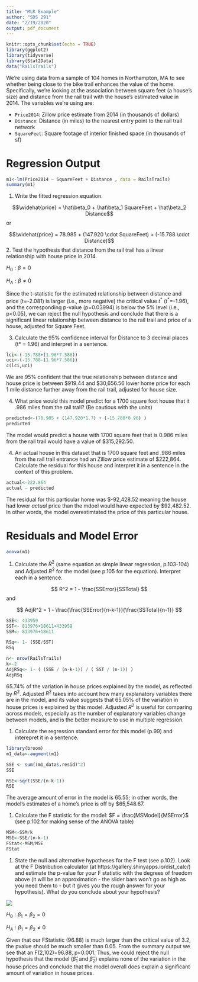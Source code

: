 ```yaml
---
title: "MLR Example"
author: "SDS 291"
date: "2/19/2020"
output: pdf_document
---
```


```r
knitr::opts_chunk$set(echo = TRUE)
library(ggplot2)
library(tidyverse)
library(Stat2Data)
data("RailsTrails")
```

We're using data from a sample of 104 homes in Northampton, MA to see whether being close to the bike trail enhances the value of the home. Specifically, we're looking at the association between square feet (a house's size) and distance from the rail trail with the house's estimated value in 2014. The variables we're using are: 

- `Price2014`: Zillow price estimate from 2014 (in thousands of dollars)
- `Distance`: Distance (in miles) to the nearest entry point to the rail trail network
- `SquareFeet`: Square footage of interior finished space (in thousands of sf)

# Regression Output
```r
m1<-lm(Price2014 ~ SquareFeet + Distance , data = RailsTrails)
summary(m1)
```

1. Write the fitted regression equation.

$$\widehat{price} = \hat\beta_0 + \hat\beta_1 SquareFeet + \hat\beta_2 Distance$$ 
or

$$\widehat{price} = 78.985 + (147.920 \cdot SquareFeet) + (-15.788 \cdot Distance)$$ 
2. Test the hypothesis that distance from the rail trail has a linear relationship with house price in 2014.

$H_0: \beta = 0$

$H_A: \beta \ne 0$

Since the t-statistic for the estimated relationship between distance and price (t=-2.081) is larger (i.e., more negative) the critical value $t^*$ ($t^*$=-1.96), and the corresponding p-value (p=0.03994) is below the 5% level (i.e., p<0.05), we can reject the null hypothesis and conclude that there is a significant linear relationship between distance to the rail trail and price of a house, adjusted for Square Feet. 

3. Calculate the 95% confidence interval for Distance to 3 decimal places (t* = 1.96) and interpret in a sentence.

```r
lci<-(-15.788+(1.96*7.586))
uci<-(-15.788-(1.96*7.586))
c(lci,uci)
```

We are 95% confident that the true relationship between distance and house price is between \$919.44 and \$30,656.56 lower home price for each 1 mile distance further away from the rail trail, adjusted for house size.

4. What price would this model predict for a 1700 square foot house that it .986 miles from the rail trail? (Be cautious with the units)

```r
predicted<-(78.985 + (147.920*1.7) + (-15.788*0.96) )
predicted
```

The model would predict a house with 1700 square feet that is 0.986 miles from the rail trail would have a value of $315,292.50.

4. An actual house in this dataset that is 1700 square feet and .986 miles from the rail trail entrance had an Zillow price estimate of $222,864. Calculate the residual for this house and interpret it in a sentence in the context of this problem.

```r
actual<-222.864
actual - predicted
```

The residual for this particular home was \$-92,428.52 meaning the house had lower _actual_ price than the mdoel would have expected by \$92,482.52. In other words, the model overestimtated the price of this particular house.

\newpage
# Residuals and Model Error

```r
anova(m1)
```

1. Calculate the $R^2$ (same equation as simple linear regression, p.103-104) and Adjusted $R^2$ for the model (see p.105 for the equation). Interpret each in a sentence.

$$ R^2 = 1 - \frac{SSError}{SSTotal} $$
and 

$$ AdjR^2 = 1 - \frac{\frac{SSError}{n-k-1}}{\frac{SSTotal}{n-1}} $$
```r
SSE<- 433959
SST<- 813976+18611+433959
SSM<- 813976+18611

RSq<- 1- (SSE/SST)
RSq

n<- nrow(RailsTrails)
k<-2
AdjRSq<- 1- ( (SSE / (n-k-1)) / ( SST / (n-1)) )
AdjRSq
```

65.74% of the variation in house prices explained by the model, as reflected by $R^2$. Adjusted $R^2$ takes into account how many explanatory variables there are in the model, and its value suggests that 65.05% of the variation in house prices is explained by this model. Adjusted $R^2$ is useful for comparing across models, especially as the number of explanatory variables change between models, and is the better measure to use in multiple regression.

1. Calculate the regression standard error for this model (p.99) and interepret it in a sentence.

```r
library(broom)
m1_data<-augment(m1)

SSE <- sum((m1_data$.resid)^2)
SSE

RSE<-sqrt(SSE/(n-k-1))
RSE
```

The average amount of error in the model is 65.55; in other words, the model's estimates of a home's price is off by \$65,548.67.

1. Calculate the F statistic for the model: $F = \frac{MSModel}{MSError}$ (see p.102 for making sense of the ANOVA table)

```r
MSM<-SSM/k
MSE<-SSE/(n-k-1)
FStat<-MSM/MSE
FStat
```



1. State the null and alternative hypotheses for the F test (see p.102). Look at the F Distribution calculator (at https://gallery.shinyapps.io/dist_calc/) and estimate the p-value for your F statistic with the degrees of freedom above (it will be an approximation - the slider bars won't go as high as you need them to - but it gives you the rough answer for your hypothesis). What do you conclude about your hypothesis?

![](FStatistic.png)

$H_0: \beta_1=\beta_2=0$

$H_A: \beta_1=\beta_2 \ne 0$

Given that our FStatistic (96.88) is much larger than the critical value of 3.2, the pvalue should be much smaller than 0.05. From the summary output we see that an F(2,102)=96.88, p<0.001. Thus, we could reject the null hypothesis that the model ($\hat\beta_1$ and $\hat\beta_2$) explains none of the variation in the house prices and conclude that the model overall does explain a significant amount of variation in house prices.
